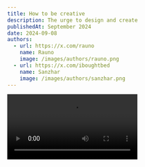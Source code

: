 ```yaml
---
title: How to be creative
description: The urge to design and create
publishedAt: September 2024
date: 2024-09-08
authors:
  - url: https://x.com/rauno
    name: Rauno
    image: /images/authors/rauno.png
  - url: https://x.com/iboughtbed
    name: Sanzhar
    image: /images/authors/sanzhar.png
---
```



<Video src="https://cdn.rauno.me/vercel/mini-compressed.mp4#t=0.01" />

<h2 id="creativity" data-author="Sanzhar">Creativity</h2>

What is creativity, really? Is it some kind of mysterious force, an innate gift only a few possess, or is it something more subtle, more universal? We often talk about creativity like it's this grand, almost magical thing—something that flows from artists and visionaries as naturally as breath. But is it truly about talent and inspiration, or could it be more about struggle, persistence, and the willingness to embrace failure?

When we call someone creative, what are we actually recognizing? Is it their ability to see connections others don't, or is it just their comfort with the unknown? Creativity seems to blur the line between chaos and structure—how much of it is accidental, and how much is intentional? Maybe it's not about coming up with something new, but more about rearranging the familiar in ways that suddenly feel fresh. Could it be that creativity is less about invention and more about re-discovery?

And then there's the question of whether creativity has limits. Is there a finite pool of ideas, or is it boundless, like an ever-expanding universe? Does it live in moments of solitude, in the quiet spaces where the mind wanders, or does it thrive in collaboration, sparked by the energy of others?

Perhaps the real mystery isn't what creativity is, but why we feel so compelled to chase it, to define it, to grasp it when it often slips away just as we think we've found it.


## Inspiration

<p data-author="Rauno">The Vercel team and how they inspired me.</p>

Vercel has been a major source of inspiration for me to dive deeper into design and UI/UX.
The platform's focus on seamless developer experience and beautiful interfaces sparked a passion
for creating visually appealing and highly functional designs.
Developers like @raunofreiberg, @shadcn, and @emilkowalski_ have been instrumental in fueling this
interest. Their work, from sleek components to thoughtful interactions, has shown me the importance
of combining design and development to create intuitive user experiences.
It’s this blend of creativity and technicality that keeps me motivated to explore and innovate further.

<h2 id="designing" data-author="Sanzhar">Designing</h2>

<Image
  alt="a magazine club with a twist"
  src="/images/nis-insights.png"
  className="rounded-md"
  width={1200}
  height={630}
  priority
/>

Design has always been something I've experimented with, and one of the standout moments was
when I built a website for my magazine club. I went all out with some of the craziest designs—mixing bold layouts, unique animations, and non-conventional elements. The result
caught the attention of one of the best developers in the country, as well as mentors
at the nFactorial Incubator, who were genuinely amazed by what I put together.
It was a big moment for me, pushing my creativity while still learning the balance
between innovation and usability in web design.
